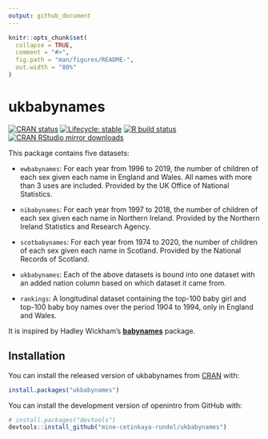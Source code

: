 ```yaml
---
output: github_document
---
```


```r
knitr::opts_chunk$set(
  collapse = TRUE,
  comment = "#>",
  fig.path = "man/figures/README-",
  out.width = "80%"
)
```

# ukbabynames

<!-- badges: start -->
[![CRAN status](https://www.r-pkg.org/badges/version/ukbabynames)](https://cran.r-project.org/package=ukbabynames)
[![Lifecycle:
stable](https://img.shields.io/badge/lifecycle-stable-green.svg)](https://lifecycle.r-lib.org/articles/stages.html#stable)
[![R build status](https://github.com/mine-cetinkaya-rundel/ukbabynames/workflows/R-CMD-check/badge.svg)](https://github.com/mine-cetinkaya-rundel/ukbabynames/actions)
[![CRAN RStudio mirror downloads](http://cranlogs.r-pkg.org/badges/ukbabynames)](https://cran.r-project.org/package=ukbabynames)
<!-- badges: end -->

This package contains five datasets:

* `ewbabynames`: For each year from 1996 to 2019, the number of children of each sex given each name in England and Wales. All names with more than 3 uses are included. Provided by the UK Office of National Statistics.

* `nibabynames`: For each year from 1997 to 2018, the number of children of each sex given each name in Northern Ireland. Provided by the Northern Ireland Statistics and Research Agency.

* `scotbabynames`: For each year from 1974 to 2020, the number of children of each sex given each name in Scotland. Provided by the National Records of Scotland.

* `ukbabynames`: Each of the above datasets is bound into one dataset with an added nation column based on which dataset it came from.

* `rankings`: A longitudinal dataset containing the top-100 baby girl and top-100 baby boy names over the period 1904 to 1994, only in England and Wales.

It is inspired by Hadley Wickham's [**babynames**](https://cran.r-project.org/package=babynames) package.

## Installation

You can install the released version of ukbabynames from [CRAN](https://cran.r-project.org/) with:

```r
install.packages("ukbabynames")
```

You can install the development version of openintro from GitHub with:

```r
# install.packages("devtools")
devtools::install_github("mine-cetinkaya-rundel/ukbabynames")
```
